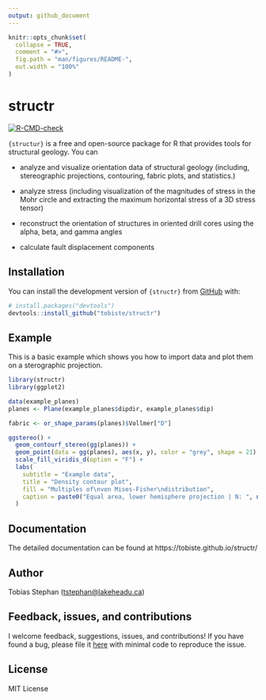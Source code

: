 ```yaml
---
output: github_document
---
```


<!-- README.md is generated from README.Rmd. Please edit that file -->

```r
knitr::opts_chunk$set(
  collapse = TRUE,
  comment = "#>",
  fig.path = "man/figures/README-",
  out.width = "100%"
)
```

# structr

<!-- badges: start -->

[![R-CMD-check](https://github.com/tobiste/structR/actions/workflows/R-CMD-check.yaml/badge.svg)](https://github.com/tobiste/structR/actions/workflows/R-CMD-check.yaml)

<!-- badges: end -->

`{structur}` is a free and open-source package for R that provides tools for structural geology. You can

-   analyze and visualize orientation data of structural geology (including, stereographic projections, contouring, fabric plots, and statistics.)

-   analyze stress (including visualization of the magnitudes of stress in the Mohr circle and extracting the maximum horizontal stress of a 3D stress tensor)

-   reconstruct the orientation of structures in oriented drill cores using the alpha, beta, and gamma angles

- calculate fault displacement components

## Installation

You can install the development version of `{structr}` from [GitHub](https://github.com/) with:

``` r
# install.packages("devtools")
devtools::install_github("tobiste/structr")
```

## Example

This is a basic example which shows you how to import data and plot them on a sterographic projection.

```r
library(structr)
library(ggplot2)

data(example_planes)
planes <- Plane(example_planes$dipdir, example_planes$dip)

fabric <- or_shape_params(planes)$Vollmer["D"]

ggstereo() +
  geom_contourf_stereo(gg(planes)) +
  geom_point(data = gg(planes), aes(x, y), color = "grey", shape = 21) +
  scale_fill_viridis_d(option = "F") +
  labs(
    subtitle = "Example data",
    title = "Density contour plot",
    fill = "Multiples of\nvon Mises-Fisher\ndistribution",
    caption = paste0("Equal area, lower hemisphere projection | N: ", nrow(planes), " | Fabric strength: ", round(fabric, 2))
  )
```

## Documentation

The detailed documentation can be found at  https://tobiste.github.io/structr/

## Author

Tobias Stephan ([tstephan\@lakeheadu.ca](mailto:tstephan@lakeheadu.ca){.email})

## Feedback, issues, and contributions

I welcome feedback, suggestions, issues, and contributions! If you have found a 
bug, please file it [here](https://github.com/tobiste/geoprofiler/issues) with 
minimal code to reproduce the issue.

## License

MIT License
